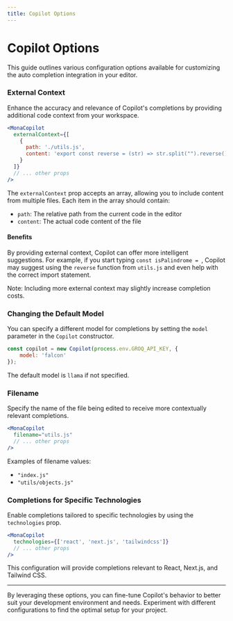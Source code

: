 ```yaml
---
title: Copilot Options
---
```



# Copilot Options

This guide outlines various configuration options available for customizing the auto completion integration in your editor.

### External Context

Enhance the accuracy and relevance of Copilot's completions by providing additional code context from your workspace.

```jsx
<MonaCopilot 
  externalContext={[
    {
      path: './utils.js',
      content: 'export const reverse = (str) => str.split("").reverse().join("")'
    }
  ]}
  // ... other props
/>
```

The `externalContext` prop accepts an array, allowing you to include content from multiple files. Each item in the array should contain:

- `path`: The relative path from the current code in the editor
- `content`: The actual code content of the file

#### Benefits

By providing external context, Copilot can offer more intelligent suggestions. For example, if you start typing `const isPalindrome = `, Copilot may suggest using the `reverse` function from `utils.js` and even help with the correct import statement.

<Callout type="info">
  Note: Including more external context may slightly increase completion costs.
</Callout>

### Changing the Default Model

You can specify a different model for completions by setting the `model` parameter in the `Copilot` constructor.

```jsx
const copilot = new Copilot(process.env.GROQ_API_KEY, { 
    model: 'falcon' 
});
```

The default model is `llama` if not specified.

### Filename

Specify the name of the file being edited to receive more contextually relevant completions.

```jsx
<MonaCopilot 
  filename="utils.js"
  // ... other props
/>
```

Examples of filename values:
- `"index.js"`
- `"utils/objects.js"`

### Completions for Specific Technologies

Enable completions tailored to specific technologies by using the `technologies` prop.

```jsx 
<MonaCopilot 
  technologies={['react', 'next.js', 'tailwindcss']}
  // ... other props
/>
```

This configuration will provide completions relevant to React, Next.js, and Tailwind CSS.

---

By leveraging these options, you can fine-tune Copilot's behavior to better suit your development environment and needs. Experiment with different configurations to find the optimal setup for your project.